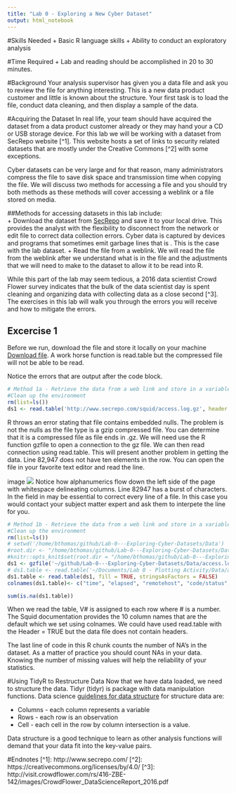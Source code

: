 ```yaml
---
title: "Lab 0 - Exploring a New Cyber Dataset"
output: html_notebook
---
```

#Skills Needed
+ Basic R language skills
+ Ability to conduct an exploratory analysis

#Time Required
+ Lab and reading should be accomplished in 20 to 30 minutes.

#Background
Your analysis supervisor has given you a data file and ask you to review the file for anything interesting. This is a new data product customer and little is known about the structure. Your first task is to load the file, conduct data cleaning, and then display a sample of the data.

#Acquiring the Dataset
In real life, your team should have acquired the dataset from a data product customer already or they may hand your a CD or USB storage device. For this lab we will be working with a dataset from SecRepo website [^1]. This website hosts a set of links to security related datasets that are mostly under the Creative Commons [^2] with some exceptions. 

Cyber datasets can be very large and for that reason, many administrators compress the file to save disk space and transmission time when copying the file. We will discuss two methods for accessing a file and you should try both methods as these methods will cover accessing a weblink or a file stored on media. 

##Methods for accessing datasets in this lab include:  
+ Download the dataset from [SecRepo](http://www.secrepo.com/squid/access.log.gz) and save it to your local drive. This provides the analyst with the flexibility to disconnect from the network or edit file to correct data collection errors. Cyber data is captured by devices and programs that sometimes emit garbage lines that is . This is the case with the lab dataset. 
+ Read the file from a weblink. We will read the file from the weblink after we understand what is in the file and the adjustments that we will need to make to the dataset to allow it to be read into R.

While this part of the lab may seem tedious, a 2016 data scientist Crowd Flower survey indicates that the bulk of the data scientist day is spent cleaning and organizing data with collecting data as a close second [^3]. The exercises in this lab will walk you through the errors you will receive and how to mitigate the errors.

## Excercise 1
Before we run, download the file and store it locally on your machine [Download file](http://www.secrepo.com/squid/access.log.gz). A work horse function is read.table but the compressed file will not be able to be read. 

Notice the errors that are output after the code block.
```r
# Method 1a - Retrieve the data from a web link and store in a variable
#Clean up the environment
rm(list=ls())
ds1 <- read.table('http://www.secrepo.com/squid/access.log.gz', header = TRUE)
```
R throws an error stating that file contains embedded nulls. The problem is not the nulls as the file type is a gzip compressed file. You can determine that it is a compressed file as file ends in .gz. We will need use the R function gzfile to open a connection to the gz file. We can then read connection using read.table. This will present another problem in getting the data. Line 82,947 does not have ten elements in the row. You can open the file in your favorite text editor and read the line.

image ![](/home/bthomas/Pictures/Screenshot from 2017-04-30 17-22-38.png)
Notice how alphanumerics flow down the left side of the page with whitespace delineating columns. Line 82947 has a burst of characters. In the field in may be essential to correct every line of a file. In this case you would contact your subject matter expert and ask them to interpete the line for you.


```r

# Method 1b - Retrieve the data from a web link and store in a variable
#Clean up the environment
rm(list=ls())
# setwd('/home/bthomas/github/Lab-0---Exploring-Cyber-Datasets/Data')
#root.dir <- "/home/bthomas/github/Lab-0---Exploring-Cyber-Datasets/Data"
#knitr::opts_knit$set(root.dir = "/home/bthomas/github/Lab-0---Exploring-Cyber-Datasets/Data")
ds1 <- gzfile('~/github/Lab-0---Exploring-Cyber-Datasets/Data/access.log.gz')
# ds1.table <- read.table('~/Documents/Lab 0 - Plotting Activity/Data/access.log', fill = TRUE)
ds1.table <- read.table(ds1, fill = TRUE, stringsAsFactors = FALSE)
colnames(ds1.table)<- c("time", "elapsed", "remotehost", "code/status", "bytes", "method", "URL", "rfc931", "peerstatus/peerhost","type")

sum(is.na(ds1.table))
```
When we read the table, V# is assigned to each row where # is a number. The Squid documentation provides the 10 column names that are the default which we set using colnames. We could have used read.table with the Header = TRUE but the data file does not contain headers.

The last line of code in this R chunk counts the number of NA's in the dataset. As a matter of practice you should count NAs in your data. Knowing the number of missing values will help the reliability of your statistics.

#Using TidyR to Restructure Data
Now that we have data loaded, we need to structure the data. Tidyr (tidyr) is package with data manipulation functions. Data science [guidelines for data structure](http://tidyr.tidyverse.org/) for structure data are:

+ Columns -  each column represents a variable
+ Rows - each row is an observation
+ Cell - each cell in the row by column intersection is a value.

Data structure is a good technique to learn as other analysis functions will demand that your data fit into the key-value pairs. 

#Endnotes
[^1]: http://www.secrepo.com/
[^2]: https://creativecommons.org/licenses/by/4.0/
[^3]: http://visit.crowdflower.com/rs/416-ZBE-142/images/CrowdFlower_DataScienceReport_2016.pdf